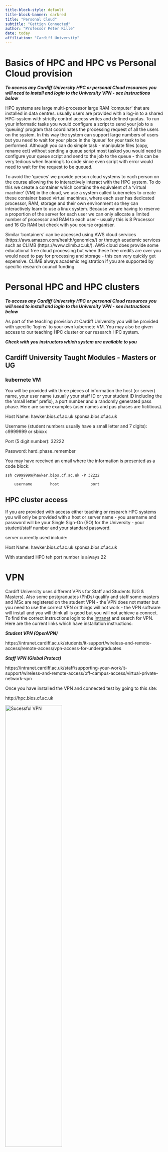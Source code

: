```yaml
---
title-block-style: default
title-block-banner: darkred
title: "Personal Cloud"
subtitle: "Gettign Connected"
author: "Professor Peter Kille"
date: today
affiliation: "Cardiff University"
---
```


# Basics of HPC and HPC vs Personal Cloud provision

***To access any Cardiff University HPC or personal Cloud resources you will need to install and login to the University VPN - see Instructions below***

HPC systems are large multi-processor large RAM 'computer' that are installed in data centres. usually users are provided with a log-in to a shared HPC-system with strictly control access writes and defined quotas. To run your informatic tasks you would configure a script to send your job to a 'queuing' program that coordinates the processing request of all the users on the system. In this way the system can support large numbers of users but you need to wait for your place in the 'queue' for your task to be performed. Although you can do simple task - manipulate files (copy, rename ect) without sending a queue script most tasked you would need to configure your queue script and send to the job to the queue - this can be very tedious when learning's to code since even script with error would need to wait for the request to be queued.

To avoid the 'queues' we provide person cloud systems to each person on the course allowing the to interactively interact with the HPC system. To do this we create a container which contains the equivalent of a 'virtual machine' (VM) in the cloud, we use a system called kubernetes to create these container based virtual machines, where each user has dedicated processor, RAM, storage and their own environment so they can interactively learn to use a linux system. Because we are having to reserve a proportion of the server for each user we can only allocate a limited number of processor and RAM to each user - usually this is 8 Processor and 16 Gb RAM but check with you course organiser.

Similar 'containers' can be accessed using AWS cloud services (https://aws.amazon.com/health/genomics/) or through academic services such as CLIMB (https://www.climb.ac.uk/). AWS cloud does provide some educational free cloud processing but when these free credits are over you would need to pay for processing and storage - this can very quickly get expensive. CLIMB always academic registration if you are supported by specific research council funding.

# Personal HPC and HPC clusters

***To access any Cardiff University HPC or personal Cloud resources you will need to install and login to the University VPN - see Instructions below***

As part of the teaching provision at Cardiff University you will be provided with specific 'logins' to your own kubernete VM. You may also be given access to our teaching HPC cluster or our research HPC system.

***Check with you instructors which system are available to you***

::: {.callout-note collapse="true"}
## Cardiff University Taught Modules - Masters or UG

### kubernete VM

You will be provided with three pieces of information the host (or server) name, your user name (usually your staff ID or your student ID including the the 'small letter' prefix), a port number and a randomly generated pass phase. Here are some examples (user names and pas phases are fictitious).

Host Name: hawker.bios.cf.ac.uk sponsa.bios.cf.ac.uk

Username (student numbers usually have a small letter and 7 digits): c9999999 or sbixxx

Port (5 digit number): 32222

Password: hard_phase_remember

You may have received an email where the information is presented as a code block:

```         
ssh c9999999@hawker.bios.cf.ac.uk -P 32222
       ^              ^                ^
    username        host              port
```
:::

## HPC cluster access

If you are provided with access either teaching or research HPC systems you will only be provided with a host or server name - you username and password will be your Single Sign-On (SO) for the University - your student/staff number and your standard password.

server currently used include:

Host Name: hawker.bios.cf.ac.uk sponsa.bios.cf.ac.uk

With standard HPC teh port number is always 22

# VPN

Cardiff University uses different VPNs for Staff and Students (UG & Masters). Also some postgraduates (PhDs) qualify and staff some masters and MSc are registered on the student VPN - the VPN does not matter but you need to use the correct VPN or things will not work - the VPN software will install and you will think all is good but you will not achieve a connect. To find the correct instructions login to the [intranet](intranet.cf.ac.uk) and search for VPN. Here are the current links which have installation instructions:

***Student VPN (OpenVPN)***

https://intranet.cardiff.ac.uk/students/it-support/wireless-and-remote-access/remote-access/vpn-access-for-undergraduates

***Staff VPN (Global Protect)***

https://intranet.cardiff.ac.uk/staff/supporting-your-work/it-support/wireless-and-remote-access/off-campus-access/virtual-private-network-vpn

Once you have installed the VPN and connected test by going to this site:

http://hpc.bios.cf.ac.uk

![Sucessful VPN](images/good_VPN.png){width="60%"} ![Unsucessful VPN](images/bad_vpn.png){width="60%"}

# R-studio

If you have been supplied with a cloud container we will have also provided you with a Rstudio browser based interface. I would suggest testing your login with the browser based Rstudio since this provides a straight-forward way of testing you login without the need for any software installs.

***To access any Cardiff University Cloud based Rstudio you will need to install and login to the University VPN - see Instructions above***

Enter your cloud host name and username name in you browser navigation bar e.g.:

```         
https//sponsa.bios.cf.ac.uk/c9999999
         ^                     ^
      Host/server           user name
```

You should now see the following screen:

![Rstudio Login](images/rstudio_login.png){width="60%"}

Now reenter you username and input the pass phase you have been provided. You should now see the RStudio page. Note the file listed in the right hand lower tab are files on your server ***not*** your local computer.

![Rstudio Interface](images/Rstudio_interface.png){width="60%"}

You are now successful logged on to the server - so you know that your account and password work !!

# SSH using Mobxterm - Connecting to server on PC

MobXterm a free SSH client that has a built SFTP for file transfer, X-forwarding (graphical emulation) for using remote graphical applications and allows you to open multiple windows to your server. You can download the free version of [MobXTerm](https://mobaxterm.mobatek.net/download.html) from there web-site. I suggest downloading and installing the 'Installer Addition' as it will fully install on your system - the portable version provide a simple executable (exe) that can be placed on a data pen and used in machine where you do not have administrator privileges to install software.

Follow the installation instructions and you should be faced with the follow window:

![MobaXterm Interface](images/MobaXterm.png){width="60%"}

Now you want to create a session, this can be done following these easy steps:

1.  Select session ICON

![MobaXterm session](images/MobXaterm_session.png){width="60%"}

2.  Select SSH icon

![MobaXterm SSH](images/MobaXterm_SSH.png){width="60%"}

3.  Configure your SSH connection by filling in boxes for -Host -User and -Port

NB - the three elements you need to complete are underlined in red in the image. NB - for standard HPC the port leave the port at the default value of 22

![MobaXterm Configure](images/MobaXterm_config.png){width="60%"}

4\. Enter your passphase

***You will NOT see any typing - this is a security feature just continue typing***

![MobaXterm Password](images/MobaXterm_password.png){width="60%"}

Once you have entered you password and it has been accepted you ***MAY*** be asked to save a master password - this you can set to what you wish. You will only be asked for this if you use the application on another computer / account (if you are moving from one networked PC to another in the classroom.

Once created your 'session' will be saved in the left hand menu and you just have to click on it to connect in future.

# SSH using terminal - Connecting to server on Mac

HPC server - both your personal cloud as well as HPC systems - are based on a Unix Operating System called Linux. Mac OS is also developed on this system - so connecting on a Mac is very simple. First you have to find and open your Terminal - I think the easiest way is to search for it in finder but if you don't find this easy there's a wiki entitled - [Open-a-Terminal-Window-in-Mac](https://www.wikihow.com/Open-a-Terminal-Window-in-Mac).

Once you have your terminal open simply type (for standard HPC - not kubernetes - theer is no need to define the port with -P):

```         
ssh [user]@[host] -P [Port]

#a fictious example work be

ssh c99999@sponsa.bios.cf.ac.uk -P 32222
```

Then enter you password and you are in - you can tell you are there because the test preceeding your cursor changes and shoudl look like (the numbers will probably be different for you):

```         
[user@ssh-user-894cfb776-88kzg ~]$
```

Unfortunately the standard SSH interface does not support X-forwarding for graphical applications. There is a mac application called (Xquartz)\[https://www.xquartz.org/\] that you can install and when it is running you can create a X-11 session by simply adding -X to your login so your login would be:

```         
ssh -X [user]@[host] -P [Port]

#a fictious example work be

ssh -X c99999@sponsa.bios.cf.ac.uk -P 32222
```

Xquartz is open source software and Mac ***DO NOT SUPPORT*** it and it can be challenging to get working - newer Mac often do not support it as the open source developers haven't kept up with change sin the OS - play if you want too but it can be frustrating.

# sFTP using Mobxterm

MobXaterm has a built in SFTP function. When you open you session a folder structure appears down the left hand side of the screen. This can be useful for navigating and for opening files without the need to download them - some people also use the built in text editor to open and edit there script but I do not recommend this use Nano or Vim (vi) it is much better.

Use the arrows above the SFTP windows to up / down load file - you can also drag and drop files using this window.

![MobaXterm SFTP](images/MobaXterm_SFTP.png){width="60%"}

# sFTP using Filezilla

(Filezilla)\[https://filezilla-project.org/\] is a open source program that works on all platforms and support multiple upload and download options including SFTP.

To configure Filezilla follow the steps below and this will create a saved profile you can go back to:

1.  Open and select profile icon

![Filezilla profile](images/Filezilla_session.png){width="60%"}

2\. Configure your SFTP profile

Remember for standard HPC the SFTP port will default to 22.

![Filezilla profile](images/Filezilla_configure.png){width="60%"}

Select Connect and you are done - you can return to this session next time you want to transfer

3.  Drag and drop your files from local to server (remote host) system

![Filezilla drag and drop](images/Filezilla_main.png){width="60%"}

# sFTP using Cyberduck

\[Cyberduck\]\[https://cyberduck.io/download/\] is another free file transfer application that supports all type of file transfer including SFTP and some people prefer it as it has a very simple interface.

After downloading and installing the application open the transfer window by using the following steps:

1.  Open A Cyberduck connection

![Cyberduck Open a Connection](images/Cyberduck_open.png){width="60%"}

2.  Configure the connection - complete all things underlines

Use your port number or if standard HPC this is will be 21

![Cyberduck configuration](images/Cyberduck_config.png){width="50%"}

3\. You can now navigate around the server and drag and drop file to and from server

![Cyberduck drag and drop window](images/Cyberduck_connect.png){width="50%"}
